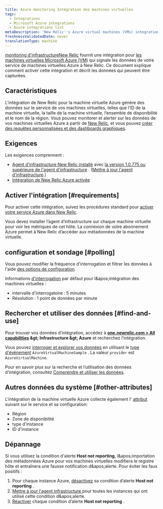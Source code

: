 ```yaml
---
title: Azure monitoring Intégration des machines virtuelles
tags:
  - Integrations
  - Microsoft Azure integrations
  - Azure integrations list
metaDescription: 'New Relic''s Azure virtual machines (VMs) integration: how to enable it, and what data it reports.'
freshnessValidatedDate: never
translationType: machine
---
```


[monitoring d'infrastructureNew Relic](/docs/infrastructure) fournit une intégration pour [les machines virtuelles Microsoft Azure (VM)](https://docs.microsoft.com/en-us/azure/virtual-machines/) qui signale les données de votre service de machines virtuelles Azure à New Relic. Ce document explique comment activer cette intégration et décrit les données qui peuvent être capturées.

## Caractéristiques

L’intégration de New Relic pour la machine virtuelle Azure génère des données sur le service de vos machines virtuelles, telles que l’ID de la machine virtuelle, la taille de la machine virtuelle, l’ensemble de disponibilité et le nom de la région. Vous pouvez monitorer et alerter sur les données de vos machines virtuelles Azure à partir de [New Relic](/docs/infrastructure), et vous pouvez [créer des requêtes personnalisées et des dashboards graphiques](/docs/using-new-relic/data/understand-data/query-new-relic-data).

## Exigences

Les exigences comprennent :

* [Agent d'infrastructure New Relic installé](/docs/infrastructure/new-relic-infrastructure/installation) avec [la version 1.0.775 ou supérieure de l'agent d'infrastructure](/docs/release-notes/infrastructure-release-notes/infrastructure-agent-release-notes) . ([Mettre à jour l'agent d'infrastructure](/docs/infrastructure/new-relic-infrastructure/installation/update-infrastructure-agent).)
* [Intégration de New Relic Azure activée](/docs/infrastructure/microsoft-azure-integrations/getting-started/activate-azure-integrations)

## Activer l'intégration [#requirements]

Pour activer cette intégration, suivez les procédures standard pour [activer votre service Azure dans New Relic](/docs/infrastructure/microsoft-azure-integrations/getting-started/activate-azure-integrations).

<Callout variant="important">
  Vous devez installer l’agent d’infrastructure sur chaque machine virtuelle pour voir les métriques de cet hôte. La connexion de votre abonnement Azure permet à New Relic d’accéder aux métadonnées de la machine virtuelle.
</Callout>

## configuration et sondage [#polling]

Vous pouvez modifier la fréquence d'interrogation et filtrer les données à l'aide [des options de configuration](/docs/integrations/new-relic-integrations/getting-started/configure-polling-frequency-data-collection-cloud-integrations).

Informations [d'interrogation](/docs/infrastructure/microsoft-azure-integrations/azure-integrations-list/azure-polling-intervals-infrastructure-integrations) par défaut pour l&amp;apos;intégration des machines virtuelles :

* intervalle d'interrogatoire : 5 minutes
* Résolution : 1 point de données par minute

## Rechercher et utiliser des données [#find-and-use]

Pour trouver vos données d’intégration, accédez à <DNT>**[one.newrelic.com &gt; All capabilities](https://one.newrelic.com/all-capabilities) &amp;gt; Infrastructure &amp;gt; Azure**</DNT> et recherchez l’intégration.

Vous pouvez [interroger et explorer vos données](/docs/using-new-relic/data/understand-data/query-new-relic-data) en utilisant le [type d'événement](/docs/data-apis/understand-data/new-relic-data-types/#event-data) `AzureVirtualMachineSample` . La valeur `provider` est `AzureVirtualMachine`.

Pour en savoir plus sur la recherche et l’utilisation des données d’intégration, consultez [Comprendre et utiliser les données](/docs/infrastructure/integrations/find-use-infrastructure-integration-data).

## Autres données du système [#other-attributes]

L'intégration de la machine virtuelle Azure collecte également l' [attribut](/docs/accounts-partnerships/education/getting-started-new-relic/glossary#attribute) suivant sur le service et sa configuration:

* Région
* Zone de disponibilité
* type d'instance
* ID d'instance

## Dépannage

Si vous utilisez la condition d'alerte <DNT>**Host not reporting**</DNT>, l&amp;apos;importation des métadonnées Azure pour vos machines virtuelles modifiera le registre hôte et entraînera une fausse notification d&amp;apos;alerte. Pour éviter les faux positifs :

1. Pour chaque instance Azure, [désactivez](/docs/infrastructure/new-relic-infrastructure/infrastructure-alert-conditions/infrastructure-alerts-add-edit-or-view-host-alert-information#maintain-alerts) sa condition d’alerte <DNT>**Host not reporting**</DNT> .
2. [Mettre à jour l'agent infrastructure ](/docs/infrastructure/new-relic-infrastructure/installation/update-infrastructure-agent)pour toutes les instances qui ont utilisé cette condition d&amp;apos;alerte.
3. [Réactiver](/docs/infrastructure/new-relic-infrastructure/infrastructure-alert-conditions/infrastructure-alerts-add-edit-or-view-host-alert-information#maintain-alerts) chaque condition d’alerte <DNT>**Host not reporting**</DNT> .